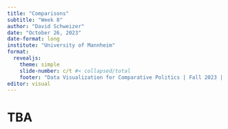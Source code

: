 ```yaml
---
title: "Comparisons"
subtitle: "Week 8"
author: "David Schweizer"
date: "October 26, 2023"
date-format: long
institute: "University of Mannheim"
format: 
  revealjs:
    theme: simple
    slide-number: c/t #< collapsed/total
    footer: "Data Visualization for Comparative Politics | Fall 2023 | University of Mannheim"
editor: visual
---
```


# TBA
